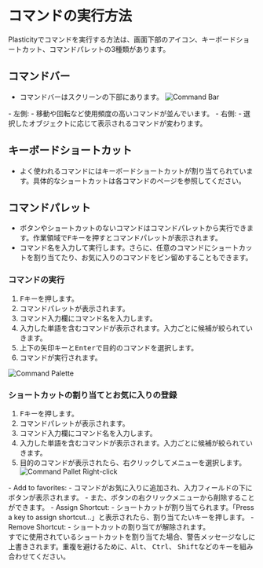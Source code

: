 
# コマンドの実行方法

Plasticityでコマンドを実行する方法は、画面下部のアイコン、キーボードショートカット、コマンドパレットの3種類があります。

## コマンドバー
- コマンドバーはスクリーンの下部にあります。
![Command Bar](./img/command-bar.png)
<div class="dl">
- 左側: 
   - 移動や回転など使用頻度の高いコマンドが並んでいます。
- 右側:
   - 選択したオブジェクトに応じて表示されるコマンドが変わります。
</div>

## キーボードショートカット
- よく使われるコマンドにはキーボードショートカットが割り当てられています。具体的なショートカットは各コマンドのページを参照してください。

## コマンドパレット
- ボタンやショートカットのないコマンドはコマンドパレットから実行できます。作業領域で<kbd>F</kbd>キーを押すとコマンドパレットが表示されます。
- コマンド名を入力して実行します。さらに、任意のコマンドにショートカットを割り当てたり、お気に入りのコマンドをピン留めすることもできます。

### コマンドの実行
1. <kbd>F</kbd>キーを押します。
2. コマンドパレットが表示されます。
3. コマンド入力欄にコマンド名を入力します。
4. 入力した単語を含むコマンドが表示されます。入力ごとに候補が絞られていきます。
5. 上下の矢印キーと<kbd>Enter</kbd>で目的のコマンドを選択します。
6. コマンドが実行されます。

![Command Palette](./img/command-palette.gif)

### ショートカットの割り当てとお気に入りの登録
1. <kbd>F</kbd>キーを押します。
2. コマンドパレットが表示されます。
3. コマンド入力欄にコマンド名を入力します。
4. 入力した単語を含むコマンドが表示されます。入力ごとに候補が絞られていきます。
5. 目的のコマンドが表示されたら、右クリックしてメニューを選択します。
![Command Pallet Right-click](./img/command-palette-right-click.png)

<div class="dl">
- Add to favorites:
   - コマンドがお気に入りに追加され、入力フィールドの下にボタンが表示されます。
   - また、ボタンの右クリックメニューから削除することができます。
- Assign Shortcut:
   - ショートカットが割り当てられます。「Press a key to assign shortcut...」と表示されたら、割り当てたいキーを押します。
- Remove Shortcut:
   - ショートカットの割り当てが解除されます。
</div>

<Callout type="warning" emoji="⚠️">
すでに使用されているショートカットを割り当てた場合、警告メッセージなしに上書きされます。重複を避けるために、<kbd>Alt</kbd>、 <kbd>Ctrl</kbd>、 <kbd>Shift</kbd>などのキーを組み合わせてください。
</Callout>


